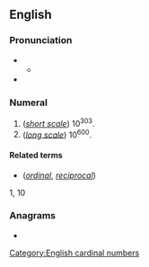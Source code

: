 ==English==
{{wikipedia}}

===Pronunciation===
* {{IPA|en|/sɛnˈtɪl.i.ən/}}
** {{audio|en|LL-Q1860 (eng)-Vealhurl-centillion.wav|Audio (UK)}}
* {{rhymes|en|ɪljən}}

===Numeral===
{{head|en|numeral|plural|centillions}}

# (''[[w:Long and short scales|short scale]]'') 10<sup>303</sup>.
# (''[[w:Long and short scales|long scale]]'') 10<sup>600</sup>.

====Related terms====
* {{l|en|centillionth}} (''[[ordinal]]'', ''[[reciprocal]]'')

1,
10

===Anagrams===
* {{anagrams|en|a=ceiillnnot|Lincolnite|lincolnite}}

[[Category:English cardinal numbers]]